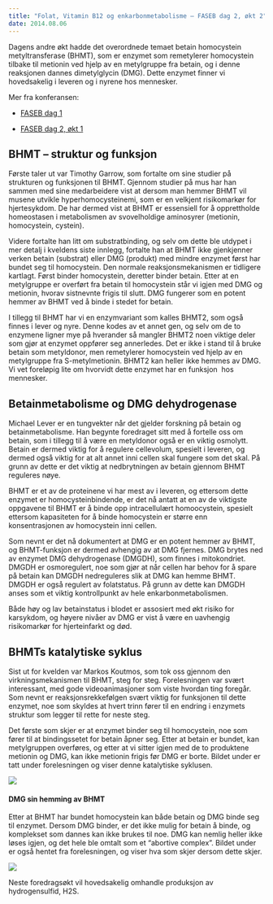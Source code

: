 ```yaml
---
title: "Folat, Vitamin B12 og enkarbonmetabolisme – FASEB dag 2, økt 2"
date: 2014.08.06
---
```


Dagens andre økt hadde det overordnede temaet betain homocystein metyltransferase (BHMT), som er enzymet som remetylerer homocystein tilbake til metionin ved hjelp av en metylgruppe fra betain, og i denne reaksjonen dannes dimetylglycin (DMG). Dette enzymet finner vi hovedsakelig i leveren og i nyrene hos mennesker.

Mer fra konferansen:

-   [FASEB dag 1](faseb2014-1.qmd)

-   [FASEB dag 2, økt 1](faseb2014-2a.qmd)

## BHMT – struktur og funksjon

Første taler ut var Timothy Garrow, som fortalte om sine studier på strukturen og funksjonen til BHMT. Gjennom studier på mus har han sammen med sine medarbeidere vist at dersom man hemmer BHMT vil musene utvikle hyperhomocysteinemi, som er en velkjent risikomarkør for hjertesykdom. De har dermed vist at BHMT er essensiell for å opprettholde homeostasen i metabolismen av svovelholdige aminosyrer (metionin, homocystein, cystein).

Videre fortalte han litt om substratbinding, og selv om dette ble utdypet i mer detalj i kveldens siste innlegg, fortalte han at BHMT ikke gjenkjenner verken betain (substrat) eller DMG (produkt) med mindre enzymet først har bundet seg til homocystein. Den normale reaksjonsmekanismen er tidligere kartlagt. Først binder homocystein, deretter binder betain. Etter at en metylgruppe er overført fra betain til homocystein står vi igjen med DMG og metionin, hvorav sistnevnte frigis til slutt. DMG fungerer som en potent hemmer av BHMT ved å binde i stedet for betain.

I tillegg til BHMT har vi en enzymvariant som kalles BHMT2, som også finnes i lever og nyre. Denne kodes av et annet gen, og selv om de to enzymene ligner mye på hverander så mangler BHMT2 noen viktige deler som gjør at enzymet oppfører seg annerledes. Det er ikke i stand til å bruke betain som metyldonor, men remetylerer homocystein ved hjelp av en metylgruppe fra S-metylmetionin. BHMT2 kan heller ikke hemmes av DMG. Vi vet foreløpig lite om hvorvidt dette enzymet har en funksjon  hos mennesker.

## Betainmetabolisme og DMG dehydrogenase

Michael Lever er en tungvekter når det gjelder forskning på betain og betainmetabolisme. Han begynte foredraget sitt med å fortelle oss om betain, som i tillegg til å være en metyldonor også er en viktig osmolytt. Betain er dermed viktig for å regulere cellevolum, spesielt i leveren, og dermed også viktig for at alt annet inni cellen skal fungere som det skal. På grunn av dette er det viktig at nedbrytningen av betain gjennom BHMT reguleres nøye.

BHMT er et av de proteinene vi har mest av i leveren, og ettersom dette enzymet er homocysteinbindende, er det nå antatt at en av de viktigste oppgavene til BHMT er å binde opp intracellulært homoocystein, spesielt ettersom kapasiteten for å binde homocystein er større enn konsentrasjonen av homocystein inni cellen.

Som nevnt er det nå dokumentert at DMG er en potent hemmer av BHMT, og BHMT-funksjon er dermed avhengig av at DMG fjernes. DMG brytes ned av enzymet DMG dehydrogenase (DMGDH), som finnes i mitokondriet. DMGDH er osmoregulert, noe som gjør at når cellen har behov for å spare på betain kan DMGDH nedreguleres slik at DMG kan hemme BHMT. DMGDH er også regulert av folatstatus. På grunn av dette kan DMGDH anses som et viktig kontrollpunkt av hele enkarbonmetabolismen.

Både høy og lav betainstatus i blodet er assosiert med økt risiko for karsykdom, og høyere nivåer av DMG er vist å være en uavhengig risikomarkør for hjerteinfarkt og død.

## BHMTs katalytiske syklus

Sist ut for kvelden var Markos Koutmos, som tok oss gjennom den virkningsmekanismen til BHMT, steg for steg. Forelesningen var svært interessant, med gode videoanimasjoner som viste hvordan ting foregår. Som nevnt er reaksjonsrekkefølgen svært viktig for funksjonen til dette enzymet, noe som skyldes at hvert trinn fører til en endring i enzymets struktur som legger til rette for neste steg.

Det første som skjer er at enzymet binder seg til homocystein, noe som fører til at bindingssetet for betain åpner seg. Etter at betain er bundet, kan metylgruppen overføres, og etter at vi sitter igjen med de to produktene metionin og DMG, kan ikke metionin frigis før DMG er borte. Bildet under er tatt under forelesningen og viser denne katalytiske syklusen.

![](images/clipboard-333741842.png)

#### DMG sin hemming av BHMT

Etter at BHMT har bundet homocystein kan både betain og DMG binde seg til enzymet. Dersom DMG binder, er det ikke mulig for betain å binde, og komplekset som dannes kan ikke brukes til noe. DMG kan nemlig heller ikke løses igjen, og det hele ble omtalt som et "abortive complex". Bildet under er også hentet fra forelesningen, og viser hva som skjer dersom dette skjer.

![](images/clipboard-2069265744.png)

Neste foredragsøkt vil hovedsakelig omhandle produksjon av hydrogensulfid, H2S.
